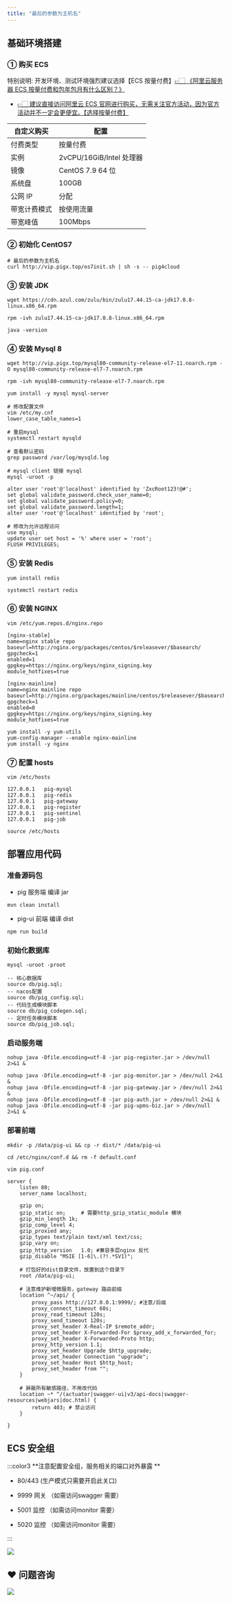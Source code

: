 ```yaml
---
title: "最后的参数为主机名"
---
```




## 基础环境搭建
### ① 购买 ECS


 特别说明: 开发环境、测试环境强烈建议选择【ECS 按量付费】[👉🏻 《阿里云服务器 ECS 按量付费和包年包月有什么区别？》](https://developer.aliyun.com/article/1178762?source=5176.11533457&userCode=ueyxv2qf)



+ [👉🏻 建议直接访问阿里云 ECS 官网进行购买，无需关注官方活动，因为官方活动并不一定会更便宜。【选择按量付费】](https://www.aliyun.com/product/ecs?source=5176.11533457&userCode=ueyxv2qf)

| 自定义购买 | 配置 |
| --- | --- |
| 付费类型 | 按量付费 |
| 实例 | 2vCPU/16GiB/Intel 处理器 |
| 镜像 | CentOS 7.9 64 位 |
| 系统盘 | 100GB |
| 公网 IP | 分配 |
| 带宽计费模式 | 按使用流量 |
| 带宽峰值 | 100Mbps |


### ② 初始化 CentOS7


```shell
# 最后的参数为主机名
curl http://vip.pigx.top/os7init.sh | sh -s -- pig4cloud
```



### ③ 安装 JDK


```shell
wget https://cdn.azul.com/zulu/bin/zulu17.44.15-ca-jdk17.0.8-linux.x86_64.rpm

rpm -ivh zulu17.44.15-ca-jdk17.0.8-linux.x86_64.rpm

java -version
```



### ④ 安装 Mysql 8


```shell
wget http://vip.pigx.top/mysql80-community-release-el7-11.noarch.rpm -O mysql80-community-release-el7-7.noarch.rpm

rpm -ivh mysql80-community-release-el7-7.noarch.rpm

yum install -y mysql mysql-server

# 修改配置文件
vim /etc/my.cnf
lower_case_table_names=1

# 重启mysql
systemctl restart mysqld

# 查看默认密码
grep password /var/log/mysqld.log

# mysql client 链接 mysql
mysql -uroot -p

alter user 'root'@'localhost' identified by 'ZxcRoot123!@#';
set global validate_password.check_user_name=0;
set global validate_password.policy=0;
set global validate_password.length=1;
alter user 'root'@'localhost' identified by 'root';

# 修改为允许远程访问
use mysql;
update user set host = '%' where user = 'root';
FLUSH PRIVILEGES;
```



### ⑤ 安装 Redis
```shell
yum install redis

systemctl restart redis
```



### ⑥ 安装 NGINX


```shell
vim /etc/yum.repos.d/nginx.repo

[nginx-stable]
name=nginx stable repo
baseurl=http://nginx.org/packages/centos/$releasever/$basearch/
gpgcheck=1
enabled=1
gpgkey=https://nginx.org/keys/nginx_signing.key
module_hotfixes=true

[nginx-mainline]
name=nginx mainline repo
baseurl=http://nginx.org/packages/mainline/centos/$releasever/$basearch/
gpgcheck=1
enabled=0
gpgkey=https://nginx.org/keys/nginx_signing.key
module_hotfixes=true
```



```shell
yum install -y yum-utils
yum-config-manager --enable nginx-mainline
yum install -y nginx
```

### ⑦ 配置 hosts


```shell
vim /etc/hosts

127.0.0.1   pig-mysql
127.0.0.1   pig-redis
127.0.0.1   pig-gateway
127.0.0.1   pig-register
127.0.0.1   pig-sentinel
127.0.0.1   pig-job

source /etc/hosts
```



## 部署应用代码


### 准备源码包


+ pig 服务端 编译 jar



```shell
mvn clean install
```



+ pig-ui 前端 编译 dist



```shell
npm run build
```



### 初始化数据库


```shell
mysql -uroot -proot

-- 核心数据库
source db/pig.sql;
-- nacos配置
source db/pig_config.sql;
-- 代码生成模块脚本
source db/pig_codegen.sql;
-- 定时任务模块脚本
source db/pig_job.sql;
```



### 启动服务端


```shell
nohup java -Dfile.encoding=utf-8 -jar pig-register.jar > /dev/null 2>&1 &

nohup java -Dfile.encoding=utf-8 -jar pig-monitor.jar > /dev/null 2>&1 &
nohup java -Dfile.encoding=utf-8 -jar pig-gateway.jar > /dev/null 2>&1 &
nohup java -Dfile.encoding=utf-8 -jar pig-auth.jar > /dev/null 2>&1 &
nohup java -Dfile.encoding=utf-8 -jar pig-upms-biz.jar > /dev/null 2>&1 &
```



### 部署前端


```shell
mkdir -p /data/pig-ui && cp -r dist/* /data/pig-ui

cd /etc/nginx/conf.d && rm -f default.conf

vim pig.conf

server {
    listen 80;
    server_name localhost;

    gzip on;
    gzip_static on;     # 需要http_gzip_static_module 模块
    gzip_min_length 1k;
    gzip_comp_level 4;
    gzip_proxied any;
    gzip_types text/plain text/xml text/css;
    gzip_vary on;
    gzip_http_version   1.0; #兼容多层nginx 反代
    gzip_disable "MSIE [1-6]\.(?!.*SV1)";

    # 打包好的dist目录文件，放置到这个目录下
    root /data/pig-ui;
    
    # 注意维护新增微服务，gateway 路由前缀
    location ^~/api/ {
        proxy_pass http://127.0.0.1:9999/; #注意/后缀
        proxy_connect_timeout 60s;
        proxy_read_timeout 120s;
        proxy_send_timeout 120s;
        proxy_set_header X-Real-IP $remote_addr;
        proxy_set_header X-Forwarded-For $proxy_add_x_forwarded_for;
        proxy_set_header X-Forwarded-Proto http;
        proxy_http_version 1.1;
        proxy_set_header Upgrade $http_upgrade;
        proxy_set_header Connection "upgrade";
        proxy_set_header Host $http_host;
        proxy_set_header from "";
    }
    
    # 屏蔽所有敏感路径，不用改代码
    location ~* ^/(actuator|swagger-ui|v3/api-docs|swagger-resources|webjars|doc.html) {
        return 403; # 禁止访问
    }
    
}
```



## ECS 安全组


:::color3
**注意配置安全组，服务相关的端口对外暴露  **

+ 80/443    (生产模式只需要开启此关口)



+ 9999 网关 （如需访问swagger 需要）
+ 5001 监控 （如需访问monitor 需要）
+ 5020 监控 （如需访问monitor 需要）

:::



![](https://cdn.nlark.com/yuque/0/2020/png/283679/1600526129960-ccee8fcd-1db8-4597-a9ab-411b0ea84f67.png)





## ❤  问题咨询
![](https://cdn.nlark.com/yuque/0/2022/gif/283679/1662563973685-c22e9831-db66-42b5-973f-886d25d1e0e7.gif)

